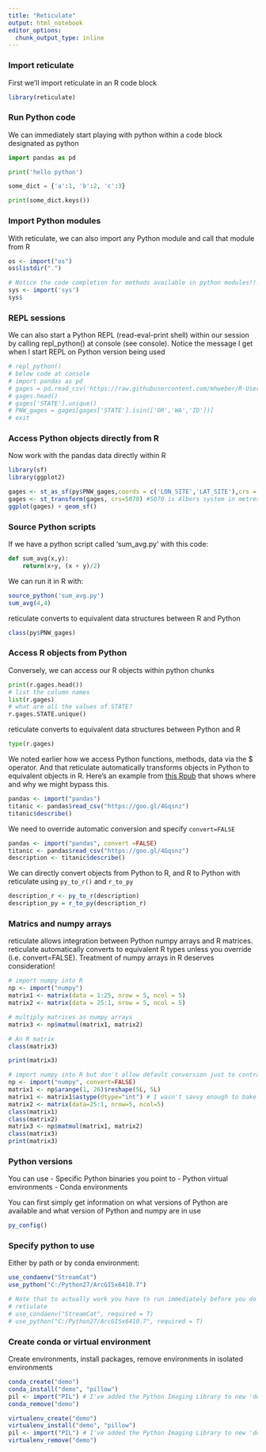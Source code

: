 ```yaml
---
title: "Reticulate"
output: html_notebook
editor_options: 
  chunk_output_type: inline
---
```


### Import reticulate
First we'll import reticulate in an R code block
```r
library(reticulate)
```

### Run Python code
We can immediately start playing with python within a code block designated as python
```python
import pandas as pd

print('hello python')

some_dict = {'a':1, 'b':2, 'c':3}

print(some_dict.keys())
```


### Import Python modules
With reticulate, we can also import any Python module and call that module from R
```r
os <- import("os")
os$listdir(".")

# Notice the code completion for methods available in python modules!!!
sys <- import('sys')
sys$
```

### REPL sessions
We can also start a Python REPL (read-eval-print shell) within our session by calling repl_python() at console (see console).  Notice the message I get when I start REPL on Python version being used
```r
# repl_python()
# below code at console
# import pandas as pd
# gages = pd.read_csv('https://raw.githubusercontent.com/mhweber/R-User-Group-Spatial-Workshop-2018/gh-pages/data/StreamGages.csv')
# gages.head()
# gages['STATE'].unique()
# PNW_gages = gages[gages['STATE'].isin(['OR','WA','ID'])]
# exit
```

### Access Python objects directly from R
Now work with the pandas data directly within R
```r
library(sf)
library(ggplot2)

gages <- st_as_sf(py$PNW_gages,coords = c('LON_SITE','LAT_SITE'),crs = 4269) 
gages <- st_transform(gages, crs=5070) #5070 is Albers system in metres
ggplot(gages) + geom_sf()
```


### Source Python scripts
If we have a python script called 'sum_avg.py' with this code:
```python
def sum_avg(x,y):
    return(x+y, (x + y)/2)
```

We can run it in R with:
```r
source_python('sum_avg.py')
sum_avg(4,4)
```

reticulate converts to equivalent data structures between R and Python
```r
class(py$PNW_gages)
```

### Access R objects from Python
Conversely, we can access our R objects within python chunks
```python
print(r.gages.head())
# list the column names
list(r.gages)
# what are all the values of STATE?
r.gages.STATE.unique()
```

reticulate converts to equivalent data structures between Python and R 
```python
type(r.gages)
```

We noted earlier how we access Python functions, methods, data via the $ operator.
And that reticulate automatically transforms objects in Python to equivalent objects in R.
Here's an example from [this Rpub](https://rstudio-pubs-static.s3.amazonaws.com/397064_bd288708515c4b71a6e78dfe91b8bb99.html) that shows where and why we might bypass this.
```r
pandas <- import("pandas")
titanic <- pandas$read_csv("https://goo.gl/4Gqsnz")
titanic$describe()
```

We need to override automatic conversion and specify `convert=FALSE`
```r
pandas <- import("pandas", convert =FALSE)
titanic <- pandas$read_csv("https://goo.gl/4Gqsnz")
description <- titanic$describe()
```


We can directly convert objects from Python to R, and R to Python with reticulate using `py_to_r()` and `r_to_py`
```r
description_r <- py_to_r(description)
description_py = r_to_py(description_r)
```

### Matrics and numpy arrays
reticulate allows integration between Python numpy arrays and R matrices.  reticulate automatically converts to equivalent R types unless you override (i.e. convert=FALSE).  Treatment of numpy arrays in R deserves consideration!
```r
# import numpy into R
np <- import("numpy")
matrix1 <- matrix(data = 1:25, nrow = 5, ncol = 5)
matrix2 <- matrix(data = 25:1, nrow = 5, ncol = 5)

# multiply matrices as numpy arrays
matrix3 <- np$matmul(matrix1, matrix2)

# An R matrix
class(matrix3)

print(matrix3)

# import numpy into R but don't allow default conversion just to contrast
np <- import("numpy", convert=FALSE)
matrix1 <- np$arange(1, 26)$reshape(5L, 5L)
matrix1 <- matrix1$astype(dtype="int") # I wasn't savvy enough to bake this into previous line....
matrix2 <- matrix(data=25:1, nrow=5, ncol=5)
class(matrix1)
class(matrix2)
matrix3 <- np$matmul(matrix1, matrix2)
class(matrix3)
print(matrix3)
```

### Python versions
You can use
- Specific Python binaries you point to
- Python virtual environments
- Conda environments

You can first simply get information on what versions of Python are available and what version of Python and numpy are in use
```r
py_config()
```

### Specify python to use 
Either by path or by conda environment:
```r
use_condaenv("StreamCat")
use_python("C:/Python27/ArcGISx6410.7")

# Note that to actually work you have to run immediately before you do anything else - once initialized, you can't change Python versions within an R session.
# retiulate
# use_condaenv("StreamCat", required = T)
# use_python("C:/Python27/ArcGISx6410.7", required = T)
```

### Create conda or virtual environment
Create environments, install packages, remove environments in isolated environments
```r
conda_create("demo")
conda_install("demo", "pillow")
pil <- import("PIL") # I've added the Python Imaging Library to new 'demo' environment and loaded library into R
conda_remove("demo")

virtualenv_create("demo")
virtualenv_install("demo", "pillow")
pil <- import("PIL") # I've added the Python Imaging Library to new 'demo' environment and loaded library into R
virtualenv_remove("demo")
```